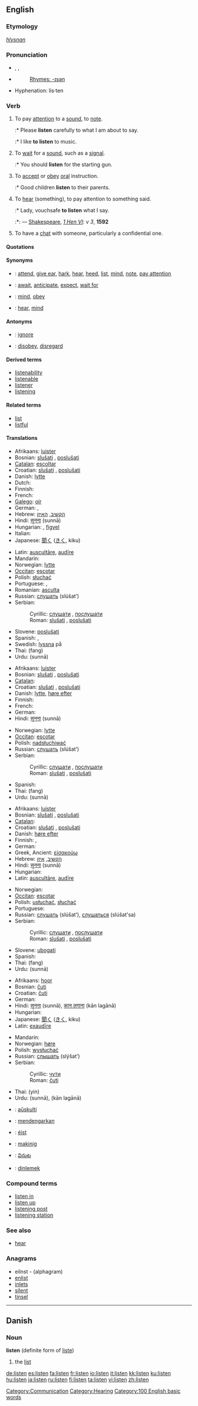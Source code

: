 ==English==

===Etymology===
{{OE.}} ''[[hlysnan]]''

===Pronunciation===
*{{AHD|lĭs'ən}}, {{IPA|/ˈlɪsən/}}, {{SAMPA|/"lIs@n/}}
*{{audio|en-us-listen.ogg|Audio (US)}}
*:[[Rhymes:English:-ɪsən|Rhymes: -ɪsən]]
* Hyphenation: lis·ten

===Verb===
{{en-verb}}

# {{intransitive}} To pay [[attention]] to a [[sound]], to [[note]].
#:* Please '''listen''' carefully to what I am about to say.
#:* I like '''to listen''' to music.
# {{intransitive}} To [[wait]] for a [[sound]], such as a [[signal]].
#:* You should '''listen''' for the starting gun.
# {{intransitive}} To [[accept]] or [[obey]] [[oral]] instruction.
#:* Good children '''listen''' to their parents.
# {{context|transitive|archaic}} To [[hear]] (something), to pay attention to something said.
#:* Lady, vouchsafe '''to listen''' what I say.
#:*: — [[w:William Shakespeare|Shakespeare]], ''[[s:The First Part of King Henry the Sixth|1 Hen VI]]: v 3'', '''1592'''
# {{rfv-sense}} To have a [[chat]] with someone, particularly a confidential one.

====Quotations====
{{seeCites}}

====Synonyms====
{{WikiSaurus-link|listen}}
*{{italbrac|to pay attention}}: [[attend]], [[give ear]], [[hark]], [[hear]], [[heed]], [[list]], [[mind]], [[note]], [[pay attention]]
*{{italbrac|to wait for a sound}}: [[await]], [[anticipate]], [[expect]], [[wait for]]
*{{italbrac|to accept oral instruction}}: [[mind]], [[obey]]
*{{italbrac|to hear}}: [[hear]], [[mind]]

====Antonyms====
*{{italbrac|to pay attention}}: [[ignore]]
*{{italbrac|to accept oral instruction}}: [[disobey]], [[disregard]]

====Derived terms====
*[[listenability]]
*[[listenable]]
*[[listener]]
*[[listening]]

====Related terms====
*[[list]]
*[[listful]]

====Translations====
{{trans-top|to pay attention}}
*Afrikaans: [[luister]]
*Bosnian: [[slušati]] {{impf}}, [[poslušati]] {{pf}}
*[[Catalan]]: [[escoltar]]
*Croatian: [[slušati]] {{impf}}, [[poslušati]] {{pf}}
*Danish: [[lytte]]
*Dutch: {{t|nl|luisteren}}
*Finnish: {{t|fi|kuunnella}}
*French: {{t|fr|écouter}}
*[[Galego]]: [[oír#Galego|oír]]
*German: {{t|de|hören}}, {{t|de|zuhören}}
*Hebrew: [[הקשיב]], [[האיזן]]
*Hindi: [[सुनना]] (sunnā)
*Hungarian: {{t|hu|hallgat}}, [[figyel]]
*Italian: {{t|it|ascoltare}}
*Japanese: [[聞く]] ([[きく]], kiku)
{{trans-mid}}
*Latin: [[auscultare|auscultāre]], [[audire|audīre]]
*Mandarin: {{zh-ts|聽|听}}
*Norwegian: [[lytte]]
*[[Occitan]]: [[escotar]]
*Polish: [[słuchać]]
*Portuguese: {{t|pt|escutar}}, {{t|pt|ouvir}}
*Romanian: [[asculta]]
*Russian: [[слушать]] (slúšat’)
*Serbian:
*:Cyrillic: [[слушати]] {{impf}}, [[послушати]] {{pf}}
*:Roman: [[slušati]] {{impf}}, [[poslušati]] {{pf}}
*Slovene: [[poslušati]]
*Spanish: {{t|es|escuchar}}, {{t|es|oír}}
*Swedish: [[lyssna]] på
*Thai: {{THchar|[[ฟัง]]}} (fang)
*Urdu: {{URchar|[[سننا]]}} (sunnā)
{{trans-bottom}}

{{trans-top|to wait for a sound}}
*Afrikaans: [[luister]]
*Bosnian: [[slušati]] {{impf}}, [[poslušati]] {{pf}}
*[[Catalan]]: {{t|ca|escoltar}}
*Croatian: [[slušati]] {{impf}}, [[poslušati]] {{pf}}
*Danish: [[lytte]], [[høre efter]]
*Finnish: {{t|fi|kuunnella}}
*French: {{t|fr|guetter}}
*German: {{t|de|lauschen}}
*Hindi: [[सुनना]] (sunnā)
{{trans-mid}}
*Norwegian: [[lytte]]
*[[Occitan]]: [[escotar]]
*Polish: [[nadsłuchiwać]]
*Russian: [[слушать]] (slúšat’)
*Serbian:
*:Cyrillic: [[слушати]] {{impf}}, [[послушати]] {{pf}}
*:Roman: [[slušati]] {{impf}}, [[poslušati]] {{pf}}
*Spanish: {{t|es|escuchar}}
*Thai: {{THchar|[[ฟัง]]}} (fang)
*Urdu: {{URchar|[[سننا]]}} (sunnā)
{{trans-bottom}}

{{trans-top|to accept oral instruction}}
*Afrikaans: [[luister]]
*Bosnian: [[slušati]] {{impf}}, [[poslušati]] {{pf}}
*[[Catalan]]: {{t|ca|escoltar}}
*Croatian: [[slušati]] {{impf}}, [[poslušati]] {{pf}}
*Danish: [[høre efter]]
*Finnish: {{t|fi|kuunnella}}, {{t|fi|uskoa}}
*German: {{t|de|hören}}
*Greek, Ancient: [[εἰσακούω]]
*Hebrew: [[הקשיב]], [[איזן]]
*Hindi: [[सुनना]] (sunnā)
*Hungarian: {{t|hu|hallgat}}
*Latin: [[auscultare|auscultāre]], [[audire|audīre]]
{{trans-mid}}
*Norwegian: {{t|no|lystre}}
*[[Occitan]]:  [[escotar]]
*Polish: [[usłuchać]], [[słuchać]]
*Portuguese: {{t|pt|ouvir}}
*Russian: [[слушать]] (slúšat’), [[слушаться]] (slúšat'sa)
*Serbian:
*:Cyrillic: [[слушати]] {{impf}}, [[послушати]] {{pf}}
*:Roman: [[slušati]] {{impf}}, [[poslušati]] {{pf}}
*Slovene: [[ubogati]]
*Spanish: {{t|es|escuchar}}
*Thai: {{THchar|[[ฟัง]]}} (fang)
*Urdu: {{URchar|[[سننا]]}} (sunnā)
{{trans-bottom}}

{{trans-top|to hear (something)}}
*Afrikaans: [[hoor]]
*Bosnian: [[čuti]]
*Croatian: [[čuti]]
*German: {{t|de|hören}}
*Hindi: [[सुनना]] (sunnā), [[कान लगाना]] (kān lagānā)
*Hungarian: {{t|hu|hallgat}}
*Japanese: [[聞く]] ([[きく]], kiku)
*Latin: [[exaudire|exaudīre]]
{{trans-mid}}
*Mandarin: {{zh-ts|聽|听}}
*Norwegian: [[høre]]
*Polish: [[wysłuchać]]
*Russian: [[слышать]] (slýšat’)
*Serbian:
*:Cyrillic: [[чути]]
*:Roman: [[čuti]]
*Thai: {{THchar|[[ยิน]]}} (yin)
*Urdu: {{URchar|[[سننا]]}} (sunnā), {{URchar|[[کان لگانا]]}} (kān lagānā)
{{trans-bottom}}

{{trans-top|Translations to be checked}}
*{{ttbc|Esperanto}}: [[aŭskulti]]
*{{ttbc|Indonesian}}: [[dengar|mendengarkan]]
*{{ttbc|Irish}}: [[éist]]
*{{ttbc|Tagalog}}: [[makinig]]
*{{ttbc|Telugu}}: [[వినుట]]
*{{ttbc|Turkish}}: [[dinlemek]]
{{trans-bottom}}

===Compound terms===
*[[listen in]]
*[[listen up]]
*[[listening post]]
*[[listening station]]

===See also===
*[[hear]]

===Anagrams===
* eilnst - (alphagram)
* [[enlist]]
* [[inlets]]
* [[silent]]
* [[tinsel]]

----

==Danish==
===Noun===
'''listen''' (definite form of [[liste]])
#the [[list]]

[[Category:Communication]]
[[Category:Hearing]]
[[Category:100 English basic words]]

[[de:listen]]
[[es:listen]]
[[fa:listen]]
[[fr:listen]]
[[io:listen]]
[[it:listen]]
[[kk:listen]]
[[ku:listen]]
[[hu:listen]]
[[ja:listen]]
[[ru:listen]]
[[fi:listen]]
[[ta:listen]]
[[vi:listen]]
[[zh:listen]]